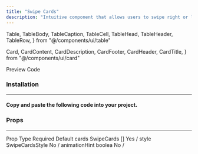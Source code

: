 ```yaml
---
title: "Swipe Cards"
description: "Intuitive component that allows users to swipe right or left, ideal dating apps."
---
```




  Table,
  TableBody,
  TableCaption,
  TableCell,
  TableHead,
  TableHeader,
  TableRow,
} from "@/components/ui/table"

  Card,
  CardContent,
  CardDescription,
  CardFooter,
  CardHeader,
  CardTitle,
} from "@/components/ui/card"

<Tabs defaultValue="preview" className="mt-8">
  <TabsList>
    <TabsTrigger value="preview" className="w-32">
      Preview
    </TabsTrigger>
    <TabsTrigger value="source" className="w-32">
      Code
    </TabsTrigger>
  </TabsList>
  <TabsContent value="preview" className="pt-2">
    <ComponentPreview>
      <SwipeCardsExample />
    </ComponentPreview>
  </TabsContent>
  <TabsContent value="source">
    <ComponentSource source="/examples/swipe-cards.tsx" expanded />
  </TabsContent>
</Tabs>

<h3 className="text-xl font-semibold mt-8 mb-4">Installation</h3>

---

<h4 className="text-base font-semibold mt-4 mb-6">
  Copy and paste the following code into your project.
</h4>

<ComponentSource source="/components/vibrant/swipe-cards.tsx" />

<h3 className="text-xl font-semibold mt-8 mb-4">Props</h3>

---

<div className="rounded-md border mt-8">
  <Table>
    <TableHeader className="text-base divide-x">
      <TableRow>
        <TableHead className="w-[100px]">Prop</TableHead>
        <TableHead className="border-l">Type</TableHead>
        <TableHead className="border-l">Required</TableHead>
        <TableHead className="border-l">Default</TableHead>
      </TableRow>
    </TableHeader>
    <TableBody className="divide-x">
      <TableRow>
        <TableCell>
          <Badge className="bg-gray-100 text-black shadow-none hover:bg-gray-100">
            cards
          </Badge>
        </TableCell>
        <TableCell className="border-l">SwipeCards []</TableCell>
        <TableCell className="border-l">
          <Badge className="bg-gray-100 text-black shadow-none hover:bg-gray-100">
            Yes
          </Badge>
        </TableCell>
        <TableCell className="border-l">
          <Badge className="bg-gray-100 text-black shadow-none hover:bg-gray-100">
            /
          </Badge>
        </TableCell>
      </TableRow>
      <TableRow>
        <TableCell>
          <Badge className="bg-gray-100 text-black shadow-none hover:bg-gray-100">
            style
          </Badge>
        </TableCell>
        <TableCell className="border-l">SwipeCardsStyle</TableCell>
        <TableCell className="border-l">
          <Badge className="bg-gray-100 text-black shadow-none hover:bg-gray-100">
            No
          </Badge>
        </TableCell>
        <TableCell className="border-l">
          <Badge className="bg-gray-100 text-black shadow-none hover:bg-gray-100">
            /
          </Badge>
        </TableCell>
      </TableRow>
      <TableRow>
        <TableCell>
          <Badge className="bg-gray-100 text-black shadow-none hover:bg-gray-100">
            animationHint
          </Badge>
        </TableCell>
        <TableCell className="border-l">boolea</TableCell>
        <TableCell className="border-l">
          <Badge className="bg-gray-100 text-black shadow-none hover:bg-gray-100">
            No
          </Badge>
        </TableCell>
        <TableCell className="border-l">
          <Badge className="bg-gray-100 text-black shadow-none hover:bg-gray-100">
            /
          </Badge>
        </TableCell>
      </TableRow>
    </TableBody>
  </Table>
</div>
